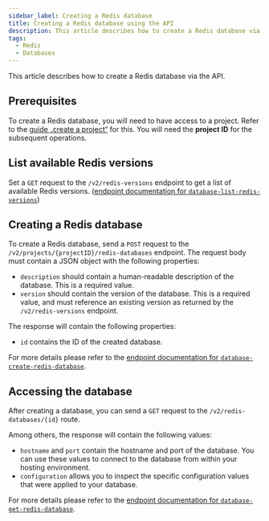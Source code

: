 ```yaml
---
sidebar_label: Creating a Redis database
title: Creating a Redis database using the API
description: This article describes how to create a Redis database via the API
tags:
  - Redis
  - Databases
---
```


This article describes how to create a Redis database via the API.

## Prerequisites

To create a Redis database, you will need to have access to a project. Refer to
the [guide „create a project“](./create-project) for this. You will need the
**project ID** for the subsequent operations.

## List available Redis versions

Set a `GET` request to the `/v2/redis-versions` endpoint to get a list of
available Redis versions.
([endpoint documentation for `database-list-redis-versions`](https://developer.mittwald.de/reference/v2#tag/Database/operation/database-list-redis-versions))

## Creating a Redis database

To create a Redis database, send a `POST` request to the
`/v2/projects/{projectID}/redis-databases` endpoint. The request body must
contain a JSON object with the following properties:

- `description` should contain a human-readable description of the database.
  This is a required value.
- `version` should contain the version of the database. This is a required
  value, and must reference an existing version as returned by the
  `/v2/redis-versions` endpoint.

The response will contain the following properties:

- `id` contains the ID of the created database.

For more details please refer to the
[endpoint documentation for `database-create-redis-database`](https://developer.mittwald.de/reference/v2#tag/Database/operation/database-create-redis-database).

## Accessing the database

After creating a database, you can send a `GET` request to the
`/v2/redis-databases/{id}` route.

Among others, the response will contain the following values:

- `hostname` and `port` contain the hostname and port of the database. You can
  use these values to connect to the database from within your hosting
  environment.
- `configuration` allows you to inspect the specific configuration values that
  were applied to your database.

For more details please refer to the
[endpoint documentation for `database-get-redis-database`](https://developer.mittwald.de/reference/v2#tag/Database/operation/database-get-redis-database).
